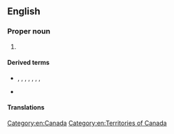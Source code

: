 ==English==
{{wikipedia|Yukon}}

===Proper noun===
{{en-proper noun|head=[[Yukon]] [[territory|Territory]]}}

# {{synonym of|en|Yukon}}

====Derived terms====
* {{l|en|Yu}}, {{l|en|Yu.}}, {{l|en|Yk}}, {{l|en|Yk.}}, {{l|en|YK}}, {{l|en|YT}}, {{l|en|Y.T.}}, {{l|en|Y. T.}} {{qualifier|abbreviation}}
* {{l|en|Yukoner}}

====Translations====
{{trans-see|Yukon}}


[[Category:en:Canada]]
[[Category:en:Territories of Canada]]